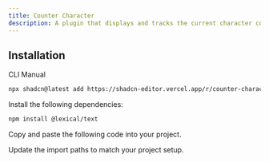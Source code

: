 ```yaml
---
title: Counter Character
description: A plugin that displays and tracks the current character count in the editor.
---
```


<ComponentPreview
  name="counter-character-plugin-demo"
  className="[&_.preview>[data-orientation=vertical]]:sm:max-w-[70%]"
  description="A plugin that displays and tracks the current character count in the editor."
/>

## Installation

<Tabs defaultValue="cli">

<TabsList>
  <TabsTrigger value="cli">CLI</TabsTrigger>
  <TabsTrigger value="manual">Manual</TabsTrigger>
</TabsList>

<TabsContent value="cli">

```bash
npx shadcn@latest add https://shadcn-editor.vercel.app/r/counter-character-plugin.json
```

</TabsContent>

<TabsContent value="manual">

<Steps>

<Step>Install the following dependencies:</Step>

```bash
npm install @lexical/text
```

<Step>Copy and paste the following code into your project.</Step>

<ComponentSource name="counter-character-plugin" />

<Step>Update the import paths to match your project setup.</Step>

</Steps>

</TabsContent>

</Tabs>